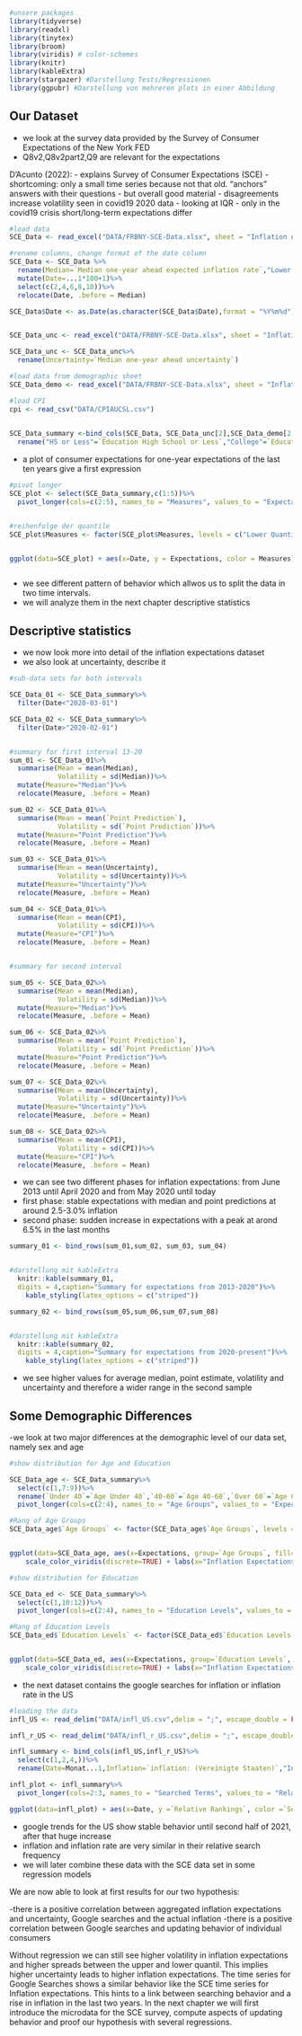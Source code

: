 <!--loading necessary packages-->
```r
#unsere packages
library(tidyverse)
library(readxl)
library(tinytex)
library(broom)
library(viridis) # color-schemes
library(knitr)
library(kableExtra)
library(stargazer) #Darstellung Tests/Regressionen
library(ggpubr) #Darstellung von mehreren plots in einer Abbildung

```

## Our Dataset


- we look at the survey data provided by the Survey of Consumer Expectations of the New York FED
- Q8v2,Q8v2part2,Q9 are relevant for the expectations

D’Acunto (2022):
- explains Survey of Consumer Expectations (SCE)
- shortcoming: only a small time series because not that old. "anchors" answers with their questions
- but overall good material
- disagreements increase volatility seen in covid19 2020 data
- looking at IQR
- only in the covid19 crisis short/long-term expectations differ


<!--short term Expectations by the SCE-->
```r
#load data
SCE_Data <- read_excel("DATA/FRBNY-SCE-Data.xlsx", sheet = "Inflation expectations", skip = 2)

#rename columns, change format of the date column
SCE_Data <- SCE_Data %>%
  rename(Median=`Median one-year ahead expected inflation rate`,"Lower Quantil"=`25th Percentile one-year ahead expected inflation rate`, "Upper Quantil"=`75th Percentile one-year ahead expected inflation rate`,"Point Prediction"=`Median point prediction one-year ahead inflation rate`)%>%
  mutate(Date=...1*100+1)%>%
  select(c(2,4,6,8,10))%>%
  relocate(Date, .before = Median)

SCE_Data$Date <- as.Date(as.character(SCE_Data$Date),format = "%Y%m%d")



```

<!--Uncertainty data-->
```r
SCE_Data_unc <- read_excel("DATA/FRBNY-SCE-Data.xlsx", sheet = "Inflation uncertainty", skip = 2)

SCE_Data_unc <- SCE_Data_unc%>%
  rename(Uncertainty=`Median one-year ahead uncertainty`)


```



<!--load Demographics-->
```r
#load data from demographic sheet
SCE_Data_demo <- read_excel("DATA/FRBNY-SCE-Data.xlsx", sheet = "Inflation expectations Demo", skip = 3)

```


<!--CPI Data-->
```r
#load CPI
cpi <- read_csv("DATA/CPIAUCSL.csv")

  
SCE_Data_summary <-bind_cols(SCE_Data, SCE_Data_unc[2],SCE_Data_demo[2:7],cpi[2])%>%
  rename("HS or Less"=`Education High School or Less`,"College"=`Education Some College`,"BA or Higher"=`Education BA or Higher`, CPI=CPIAUCSL_PC1)

```



- a plot of consumer expectations for one-year expectations of the last ten years give a first expression



```r

#pivot longer
SCE_plot <- select(SCE_Data_summary,c(1:5))%>%
  pivot_longer(cols=c(2:5), names_to = "Measures", values_to = "Expectations", values_drop_na = FALSE)


#reihenfolge der quantile
SCE_plot$Measures <- factor(SCE_plot$Measures, levels = c("Lower Quantil","Median","Point Prediction","Upper Quantil"))


ggplot(data=SCE_plot) + aes(x=Date, y = Expectations, color = Measures) + geom_line(size=0.8)+scale_color_viridis(discrete = TRUE)+labs(x="Years", y="Monthly Expectations")+scale_x_date(date_labels = "%Y",date_breaks = "2 years")+ theme_minimal()



```

- we see different pattern of behavior which allwos us to split the data in two time intervals.
- we will analyze them in the next chapter descriptive statistics

\newpage


## Descriptive statistics

- we now look more into detail of the inflation expectations dataset
- we  also look at uncertainty, describe it


<!--Descriptive summaries-->
```r
#sub-data sets for both intervals

SCE_Data_01 <- SCE_Data_summary%>%
  filter(Date<"2020-03-01")

SCE_Data_02 <- SCE_Data_summary%>%
  filter(Date>"2020-02-01")


#summary for first interval 13-20
sum_01 <- SCE_Data_01%>%
  summarise(Mean = mean(Median),
            Volatility = sd(Median))%>%
  mutate(Measure="Median")%>%
  relocate(Measure, .before = Mean)

sum_02 <- SCE_Data_01%>%
  summarise(Mean = mean(`Point Prediction`),
            Volatility = sd(`Point Prediction`))%>%
  mutate(Measure="Point Prediction")%>%
  relocate(Measure, .before = Mean)

sum_03 <- SCE_Data_01%>%
  summarise(Mean = mean(Uncertainty),
            Volatility = sd(Uncertainty))%>%
  mutate(Measure="Uncertainty")%>%
  relocate(Measure, .before = Mean)

sum_04 <- SCE_Data_01%>%
  summarise(Mean = mean(CPI),
            Volatility = sd(CPI))%>%
  mutate(Measure="CPI")%>%
  relocate(Measure, .before = Mean)


#summary for second interval

sum_05 <- SCE_Data_02%>%
  summarise(Mean = mean(Median),
            Volatility = sd(Median))%>%
  mutate(Measure="Median")%>%
  relocate(Measure, .before = Mean)

sum_06 <- SCE_Data_02%>%
  summarise(Mean = mean(`Point Prediction`),
            Volatility = sd(`Point Prediction`))%>%
  mutate(Measure="Point Prediction")%>%
  relocate(Measure, .before = Mean)

sum_07 <- SCE_Data_02%>%
  summarise(Mean = mean(Uncertainty),
            Volatility = sd(Uncertainty))%>%
  mutate(Measure="Uncertainty")%>%
  relocate(Measure, .before = Mean)

sum_08 <- SCE_Data_02%>%
  summarise(Mean = mean(CPI),
            Volatility = sd(CPI))%>%
  mutate(Measure="CPI")%>%
  relocate(Measure, .before = Mean)


```

- we can see two different phases for inflation expectations: from June 2013 until April 2020 and from May 2020 until today
- first phase: stable expectations with median and point predictions at around 2.5-3.0% inflation
- second phase: sudden increase in expectations with a peak at arond 6.5% in the last months


```r
summary_01 <- bind_rows(sum_01,sum_02, sum_03, sum_04)  


#darstellung mit kableExtra
  knitr::kable(summary_01,
  digits = 4,caption="Summary for expectations from 2013-2020")%>%
    kable_styling(latex_options = c("striped"))
```

```r
summary_02 <- bind_rows(sum_05,sum_06,sum_07,sum_08)  


#darstellung mit kableExtra
  knitr::kable(summary_02,
  digits = 4,caption="Summary for expectations from 2020-present")%>%
    kable_styling(latex_options = c("striped"))
```
- we see higher values for average median, point estimate, volatility and uncertainty and therefore a wider range in the second sample


\newpage


## Some Demographic Differences

-we look at two major differences at the demographic level of our data set, namely sex and age

<!--Distribution function Age-->
```r
#show distribution for Age and Education

SCE_Data_age <- SCE_Data_summary%>%
  select(c(1,7:9))%>%
  rename(`Under 40`=`Age Under 40`,`40-60`=`Age 40-60`,`Over 60`=`Age Over 60`)%>%
  pivot_longer(cols=c(2:4), names_to = "Age Groups", values_to = "Expectations", values_drop_na = FALSE)

#Rang of Age Groups
SCE_Data_age$`Age Groups` <- factor(SCE_Data_age$`Age Groups`, levels = c("Under 40","40-60","Over 60"))


ggplot(data=SCE_Data_age, aes(x=Expectations, group=`Age Groups`, fill=`Age Groups`)) + geom_density(adjust=0.8, alpha=0.75) + scale_fill_viridis(discrete=TRUE) +
    scale_color_viridis(discrete=TRUE) + labs(x="Inflation Expectations",y="Density")+scale_x_continuous(breaks = seq(0, 8, by = 1))+ theme_minimal()

```


<!--Distribution function Education-->
```r
#show distribution for Education

SCE_Data_ed <- SCE_Data_summary%>%
  select(c(1,10:12))%>%
  pivot_longer(cols=c(2:4), names_to = "Education Levels", values_to = "Expectations", values_drop_na = FALSE)

#Rang of Education Levels
SCE_Data_ed$`Education Levels` <- factor(SCE_Data_ed$`Education Levels`, levels = c("HS or Less","College","BA or Higher"))


ggplot(data=SCE_Data_ed, aes(x=Expectations, group=`Education Levels`, fill=`Education Levels`)) + geom_density(adjust=0.8, alpha=0.75) + scale_fill_viridis(discrete=TRUE) +
    scale_color_viridis(discrete=TRUE) + labs(x="Inflation Expectations",y="Density")+scale_x_continuous(breaks = seq(0, 7, by = 1))+ theme_minimal()

```


- the next dataset contains the google searches for inflation or inflation rate in the US

<!--Trends data for USA-->
```r
#loading the data
infl_US <- read_delim("DATA/infl_US.csv",delim = ";", escape_double = FALSE, col_types = cols(Monat = col_date(format = "%d/%m/%Y")), trim_ws = TRUE)

infl_r_US <- read_delim("DATA/infl_r_US.csv",delim = ";", escape_double = FALSE, col_types = cols(Monat = col_date(format = "%d/%m/%Y")), trim_ws = TRUE)

```


<!--Google trends for USA-->
```r

infl_summary <- bind_cols(infl_US,infl_r_US)%>%
  select(c(1,2,4,))%>%
  rename(Date=Monat...1,Inflation=`inflation: (Vereinigte Staaten)`,"Inflation rate"=`inflation rate: (Vereinigte Staaten)`)

infl_plot <- infl_summary%>%
  pivot_longer(cols=2:3, names_to = "Searched Terms", values_to = "Relative Rankings", values_drop_na = FALSE)

ggplot(data=infl_plot) + aes(x=Date, y =`Relative Rankings`, color =`Searched Terms`) + geom_line(size=0.9,alpha=1)+scale_color_manual(values=c("#00798c","#B9314F"))+labs(x="Years")+scale_x_date(date_labels = "%Y",date_breaks = "1 year")+ theme_minimal()  


```

- google trends for the US show stable behavior until second half of 2021, after that huge increase
- inflation and inflation rate are very similar in their relative search frequency
- we will later combine these data with the SCE data set in some regression models

We are now able to look at first results for our two hypothesis:

-there is a positive correlation between aggregated inflation expectations and uncertainty, Google searches and the actual inflation
-there is a positive correlation between Google searches and updating behavior of individual consumers

Without regression we can still see higher volatility in inflation expectations and higher spreads between the upper and lower quantil. This implies higher uncertainty leads to higher inflation expectations. The time series for Google Searches shows a similar behavior like the SCE time series for Inflation expectations. This hints to a link between searching behavior and a rise in inflation in the last two years. In the next chapter we will first introduce the microdata for the SCE survey, compute aspects of updating behavior and proof our hypothesis with several regressions.

\newpage